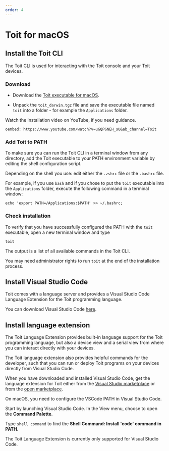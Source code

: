 ```yaml
---
order: 4
---
```


# Toit for macOS

## Install the Toit CLI

The Toit CLI is used for interacting with the Toit console and your Toit devices.

### Download

- Download the
  [Toit executable for macOS](https://archive.toit.io/cli/latest/darwin).

- Unpack the `toit_darwin.tgz` file and save the executable file named `toit` into a folder - for example the `Applications` folder.

Watch the installation video on YouTube, if you need guidance.

`oembed: https://www.youtube.com/watch?v=uGQPGNEH_sU&ab_channel=Toit`

### Add Toit to PATH

To make sure you can run the Toit CLI in a terminal window from any directory, add the Toit executable to your PATH environment variable
by editing the shell configuration script.

Depending on the shell you use: edit either the `.zshrc` file or the `.bashrc` file.

For example, if you use `bash` and if you chose to put the `toit` executable into the `Applications` folder,
execute the following command in a terminal window:

```shell
echo 'export PATH=/Applications:$PATH' >> ~/.bashrc;
```

### Check installation

To verify that you have successfully configured the PATH with the `toit` executable, open a new terminal window and type

```shell
toit
```

The output is a list of all available commands in the Toit CLI.

<Note>

You may need administrator rights to run `toit` at the end of the installation process.

</Note>

## Install Visual Studio Code

Toit comes with a language server and provides a Visual Studio Code Language Extension for the Toit programming language.

You can download Visual Studio Code [here](https://code.visualstudio.com/Download).

## Install language extension

The Toit Language Extension provides built-in language support for the Toit programming language, but also a device view and a serial view from where you
can interact directly with your devices.

The Toit language extension also provides helpful commands for the developer, such that you can run or deploy Toit programs on
your devices directly from Visual Studio Code.

When you have downloaded and installed Visual Studio Code, get the language extension for Toit either from the [Visual Studio marketplace](https://marketplace.visualstudio.com/items?itemName=toit.toit)
or from the [open marketplace](https://open-vsx.org/extension/toit/toit).

<Note title="Configure VSCode">

On macOS, you need to configure the VSCode PATH in Visual Studio Code.

Start by launching Visual Studio Code. In the View menu, choose to open the **Command Palette**.

Type `shell command` to find the **Shell Command: Install 'code' command in PATH**.

</Note>

The Toit Language Extension is currently only supported for Visual Studio Code.
